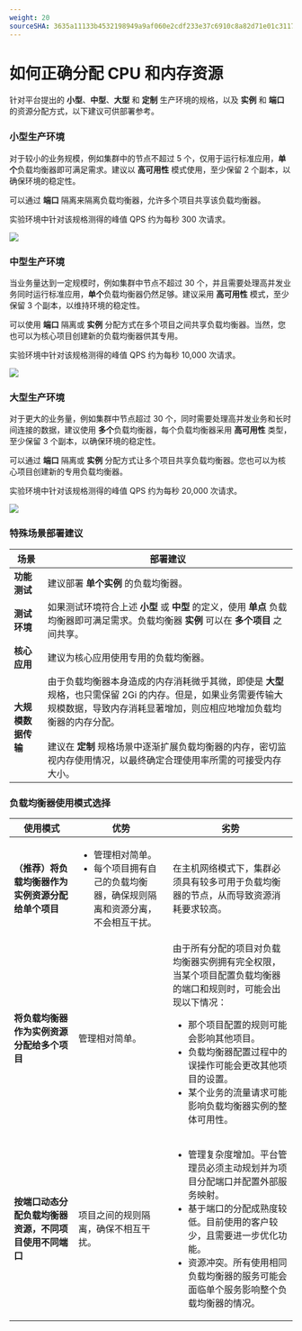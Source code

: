 ```yaml
---
weight: 20
sourceSHA: 3635a11133b4532198949a9af060e2cdf233e37c6910c8a82d71e01c31174f5f
---
```


# 如何正确分配 CPU 和内存资源

针对平台提出的 **小型**、**中型**、**大型** 和 **定制** 生产环境的规格，以及 **实例** 和 **端口** 的资源分配方式，以下建议可供部署参考。

### 小型生产环境

对于较小的业务规模，例如集群中的节点不超过 5 个，仅用于运行标准应用，**单个**负载均衡器即可满足需求。建议以 **高可用性** 模式使用，至少保留 2 个副本，以确保环境的稳定性。

可以通过 **端口** 隔离来隔离负载均衡器，允许多个项目共享该负载均衡器。

实验环境中针对该规格测得的峰值 QPS 约为每秒 300 次请求。

![](../assets/loadbalancer-mini.png)

### 中型生产环境

当业务量达到一定规模时，例如集群中节点不超过 30 个，并且需要处理高并发业务同时运行标准应用，**单个**负载均衡器仍然足够。建议采用 **高可用性** 模式，至少保留 3 个副本，以维持环境的稳定性。

可以使用 **端口** 隔离或 **实例** 分配方式在多个项目之间共享负载均衡器。当然，您也可以为核心项目创建新的负载均衡器供其专用。

实验环境中针对该规格测得的峰值 QPS 约为每秒 10,000 次请求。

![](../assets/loadbalancer-middle.png)

### 大型生产环境

对于更大的业务量，例如集群中节点超过 30 个，同时需要处理高并发业务和长时间连接的数据，建议使用 **多个**负载均衡器，每个负载均衡器采用 **高可用性** 类型，至少保留 3 个副本，以确保环境的稳定性。

可以通过 **端口** 隔离或 **实例** 分配方式让多个项目共享负载均衡器。您也可以为核心项目创建新的专用负载均衡器。

实验环境中针对该规格测得的峰值 QPS 约为每秒 20,000 次请求。

![](../assets/loadbalancer-large.png)

### 特殊场景部署建议

| 场景                          | 部署建议                                                                                                                                                                                                                                                                                                                                                                                                                                                                                                                                                                     |
| ----------------------------- | ---------------------------------------------------------------------------------------------------------------------------------------------------------------------------------------------------------------------------------------------------------------------------------------------------------------------------------------------------------------------------------------------------------------------------------------------------------------------------------------------------------------------------------------------------------------------------- |
| **功能测试**                  | 建议部署 **单个实例** 的负载均衡器。                                                                                                                                                                                                                                                                                                                                                                                                                                                                                                                          |
| **测试环境**                  | 如果测试环境符合上述 **小型** 或 **中型** 的定义，使用 **单点** 负载均衡器即可满足需求。负载均衡器 **实例** 可以在 **多个项目** 之间共享。                                                                                                                                                                                                                                                                                                                                                                                                                                   |
| **核心应用**                  | 建议为核心应用使用专用的负载均衡器。                                                                                                                                                                                                                                                                                                                                                                                                                                                                                                            |
| **大规模数据传输**            | 由于负载均衡器本身造成的内存消耗微乎其微，即使是 **大型** 规格，也只需保留 2Gi 的内存。但是，如果业务需要传输大规模数据，导致内存消耗显著增加，则应相应地增加负载均衡器的内存分配。 <br /><br />建议在 **定制** 规格场景中逐渐扩展负载均衡器的内存，密切监视内存使用情况，以最终确定合理使用率所需的可接受内存大小。 |

### 负载均衡器使用模式选择

| 使用模式                                                                                              | 优势                                                                                                                                                                | 劣势                                                                                                                                                                                                                                                                                                                                                                                         |
| ----------------------------------------------------------------------------------------------------- | ------------------------------------------------------------------------------------------------------------------------------------------------------------------- | ------------------------------------------------------------------------------------------------------------------------------------------------------------------------------------------------------------------------------------------------------------------------------------------------------------------------------------------------------------------------------------------------------------------------------------------------ |
| **（推荐）将负载均衡器作为实例资源分配给单个项目**                                                  | <ul><li>管理相对简单。</li><li>每个项目拥有自己的负载均衡器，确保规则隔离和资源分离，不会相互干扰。</li></ul> | 在主机网络模式下，集群必须具有较多可用于负载均衡器的节点，从而导致资源消耗要求较高。                                                                                                                                                                                                                                                                                                                                                |
| **将负载均衡器作为实例资源分配给多个项目**                                                         | 管理相对简单。                                                                                                                                                     | 由于所有分配的项目对负载均衡器实例拥有完全权限，当某个项目配置负载均衡器的端口和规则时，可能会出现以下情况： <ul><li>那个项目配置的规则可能会影响其他项目。</li><li>负载均衡器配置过程中的误操作可能会更改其他项目的设置。</li><li>某个业务的流量请求可能影响负载均衡器实例的整体可用性。</li></ul>                                                                                                                              |
| **按端口动态分配负载均衡器资源，不同项目使用不同端口**                                             | 项目之间的规则隔离，确保不相互干扰。                                                                                                                                 | <ul><li>管理复杂度增加。平台管理员必须主动规划并为项目分配端口并配置外部服务映射。</li><li>基于端口的分配成熟度较低。目前使用的客户较少，且需要进一步优化功能。</li><li>资源冲突。所有使用相同负载均衡器的服务可能会面临单个服务影响整个负载均衡器的情况。</li></ul>                                                                                                                                              |
